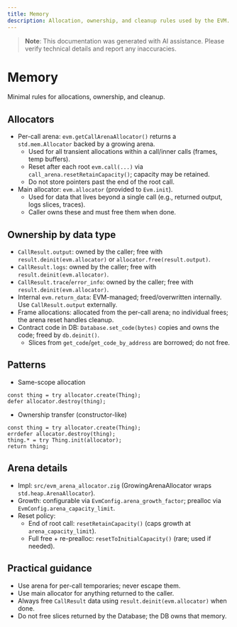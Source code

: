 ```yaml
---
title: Memory
description: Allocation, ownership, and cleanup rules used by the EVM.
---
```


> **Note**: This documentation was generated with AI assistance. Please verify technical details and report any inaccuracies.

# Memory

Minimal rules for allocations, ownership, and cleanup.

## Allocators

- Per-call arena: `evm.getCallArenaAllocator()` returns a `std.mem.Allocator` backed by a growing arena.
  - Used for all transient allocations within a call/inner calls (frames, temp buffers).
  - Reset after each root `evm.call(...)` via `call_arena.resetRetainCapacity()`; capacity may be retained.
  - Do not store pointers past the end of the root call.
- Main allocator: `evm.allocator` (provided to `Evm.init`).
  - Used for data that lives beyond a single call (e.g., returned output, logs slices, traces).
  - Caller owns these and must free them when done.

## Ownership by data type

- `CallResult.output`: owned by the caller; free with `result.deinit(evm.allocator)` or `allocator.free(result.output)`.
- `CallResult.logs`: owned by the caller; free with `result.deinit(evm.allocator)`.
- `CallResult.trace`/`error_info`: owned by the caller; free with `result.deinit(evm.allocator)`.
- Internal `evm.return_data`: EVM-managed; freed/overwritten internally. Use `CallResult.output` externally.
- Frame allocations: allocated from the per-call arena; no individual frees; the arena reset handles cleanup.
- Contract code in DB: `Database.set_code(bytes)` copies and owns the code; freed by `db.deinit()`.
  - Slices from `get_code`/`get_code_by_address` are borrowed; do not free.

## Patterns

- Same-scope allocation

```zig
const thing = try allocator.create(Thing);
defer allocator.destroy(thing);
```

- Ownership transfer (constructor-like)

```zig
const thing = try allocator.create(Thing);
errdefer allocator.destroy(thing);
thing.* = try Thing.init(allocator);
return thing;
```

## Arena details

- Impl: `src/evm_arena_allocator.zig` (GrowingArenaAllocator wraps `std.heap.ArenaAllocator`).
- Growth: configurable via `EvmConfig.arena_growth_factor`; prealloc via `EvmConfig.arena_capacity_limit`.
- Reset policy:
  - End of root call: `resetRetainCapacity()` (caps growth at `arena_capacity_limit`).
  - Full free + re-prealloc: `resetToInitialCapacity()` (rare; used if needed).

## Practical guidance

- Use arena for per-call temporaries; never escape them.
- Use main allocator for anything returned to the caller.
- Always free `CallResult` data using `result.deinit(evm.allocator)` when done.
- Do not free slices returned by the Database; the DB owns that memory.

